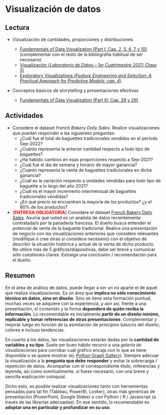# Visualización de datos

## Lectura

- Vizualización de cantidades, proporciones y distribuciones

    - [Fundamentals of Data Visualization (Part I: Cap. 2, 5, 6, 7 y 10)](https://clauswilke.com/dataviz) (complementar con el resto de la bibliografía habitual de ser necesario)
    - [Visualización (_Laboratorio de Datos – 1er Cuatrimestre 2021: Clase 5_)](http://materias.df.uba.ar/lda2021c1/171-2/)
    - [Exploratory Visualizations (_Feature Engineering and Selection: A Practical Approach for Predictive Models: cap. 4_)](http://www.feat.engineering/exploratory-visualizations.html)

- Conceptos básicos de storytelling y presentaciones efectivas

    - [Fundamentals of Data Visualization (Part III: Cap. 28 y 29)](https://clauswilke.com/dataviz)
   
## Actividades

- Considere el dataset _French Bakery Daily Sales_. Realice visualizaciones que puedan responder a las siguientes preguntas:
    - ¿Cuál fue el total de baguettes tradicionales vendidas en el período Sep-2022?
    - ¿Cuánto representa la anterior cantidad respecto a todo tipo de baguettes?
    - ¿Ha habido cambios en esas proporciones respecto a Sep-2021?
    - ¿Cuál fue el día de semana y horario de mayor ganancia?
    - ¿Cuánto representa la venta de baguettes tradicionales en dicha ganancia?
    - ¿Cuál es la variación respecto a unidades vendidas para todo tipo de baguette a lo largo del año 2021?
    - ¿Cuál es el mayor incremento intermensual de baguettes tradicionales vendidas?
    - ¿En qué precio se encuentran la mayoría de los productos? ¿y el 80% de los productos?
- (<span style="color:red">**ENTREGA OBLIGATORIA**</span>) Considere el dataset [French Bakery Daily Sales](https://drive.google.com/drive/folders/1Lprg5DfAXRnUcmYi5TdzfpKIzQ49ITuq?usp=share_link). Asuma que usted es un analista de datos recientemente contratada/o por la panadería francesa. El dueño busca entender el potencial de venta de la baguette tradicional. Realice una presentación de negocio con las visualizaciones anteriores que considere relevantes (modifíque ó cree otras si considera necesario) con el objetivo de describir la situación histórica y actual de la venta de dicho producto. No utilice más de 5 gráficos/diapositivas, debe ser breve y comunicar sólo cuestiones claves. Extraiga una conclusión / recomendación para el dueño.

## Resumen

En el área de análisis de datos, puede llegar a ser un rol aparte el de aquel que realiza visualizaciones. Es un área que **implica no sólo conocimiento técnico en datos, sino en diseño**. Sino se tiene esta formación puntual, muchas veces se adquiere con la experiencia, y aún así, frente a una presentación, el contenido y la forma **dependerá de quién reciba la información**. Lo recomendable es inicialmente **partir de un diseño mínimo, replicable y tomar referencias de otras presentaciones**. Complementar y mejorar luego en función de la asimilación de principios básicos del diseño, colores e incluso tendencias.

En cuanto a los datos, las visualizaciones estarán dadas por la **cantidad de variables y su tipo**. Suele ser buen hábito recurrir a una _galería de visualizaciones_ para corrobar cuál gráfico encaja con lo que se tiene disponible o se quiere mostrar (ej: [Python Graph Gallery](https://www.python-graph-gallery.com/)). Siempre adecuar la visualización a la **pregunta que debe responder** y evitar la sobrecarga / repetición de datos. Acompañar con el correspondiente título, referencias y leyenda, así como eventualmente, si fuese necesario, con una breve y sencilla explicación coloquial.

Dicho esto, es posible realizar visualizaciones tanto con herramientas pensadas para tal fin (Tableau, PowerBI, Looker), otras más genéricas de presentaciòn (PowerPoint, Google Slides) o con Python / R / Javascript (a través de las librerías adecuadas). En ese sentido, lo recomendable es **adoptar una en particular y profundizar en su uso**.

